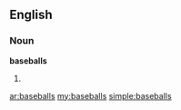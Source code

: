 {{also|Baseballs}}
==English==
===Noun===
'''baseballs'''
# {{plural of|[[baseball]]}}

[[ar:baseballs]]
[[my:baseballs]]
[[simple:baseballs]]
